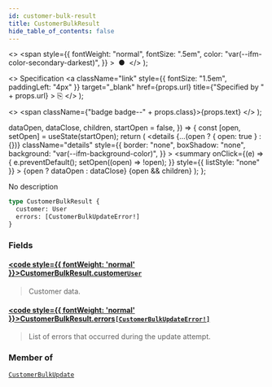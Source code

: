 ```yaml
---
id: customer-bulk-result
title: CustomerBulkResult
hide_table_of_contents: false
---
```


  <>
    <span
      style={{
        fontWeight: "normal",
        fontSize: ".5em",
        color: "var(--ifm-color-secondary-darkest)",
      }}
    >
      &nbsp;●&nbsp;
    </span>
  </>
);

  <>
    Specification
    <a
      className="link"
      style={{ fontSize: "1.5em", paddingLeft: "4px" }}
      target="\_blank"
      href={props.url}
      title={"Specified by " + props.url}
    >
      ⎘
    </a>
  </>
);

  <>
    <span className={"badge badge--" + props.class}>{props.text}</span>
  </>
);


  dataOpen,
  dataClose,
  children,
  startOpen = false,
}) => {
  const [open, setOpen] = useState(startOpen);
  return (
    <details
      {...(open ? { open: true } : {})}
      className="details"
      style={{
        border: "none",
        boxShadow: "none",
        background: "var(--ifm-background-color)",
      }}
    >
      <summary
        onClick={(e) => {
          e.preventDefault();
          setOpen((open) => !open);
        }}
        style={{ listStyle: "none" }}
      >
        {open ? dataOpen : dataClose}
      </summary>
      {open && children}
    </details>
  );
};

No description

```graphql
type CustomerBulkResult {
  customer: User
  errors: [CustomerBulkUpdateError!]
}
```

### Fields

#### [<code style={{ fontWeight: 'normal' }}>CustomerBulkResult.<b>customer</b></code>](#)<Bullet />[`User`](../../../api-reference/users/objects/user) <Badge class="secondary" text="object"/>

> Customer data.

#### [<code style={{ fontWeight: 'normal' }}>CustomerBulkResult.<b>errors</b></code>](#)<Bullet />[`[CustomerBulkUpdateError!]`](../../../api-reference/miscellaneous/objects/customer-bulk-update-error) <Badge class="secondary" text="list"/> <Badge class="secondary" text="object"/>

> List of errors that occurred during the update attempt.

### Member of

[`CustomerBulkUpdate`](../../../api-reference/users/objects/customer-bulk-update) <Badge class="secondary" text="object"/>
